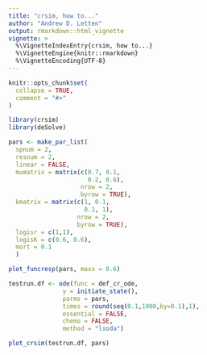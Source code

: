 ```yaml
---
title: "crsim, how to..."
author: "Andrew D. Letten"
output: rmarkdown::html_vignette
vignette: >
  %\VignetteIndexEntry{crsim, how to...}
  %\VignetteEngine{knitr::rmarkdown}
  %\VignetteEncoding{UTF-8}
---
```


```r
knitr::opts_chunk$set(
  collapse = TRUE,
  comment = "#>"
)
```

```r
library(crsim)
library(deSolve)
```

```r
pars <- make_par_list(
  spnum = 2, 
  resnum = 2,
  linear = FALSE,
  mumatrix = matrix(c(0.7, 0.1, 
                      0.2, 0.6), 
                    nrow = 2,
                    byrow = TRUE),
  kmatrix = matrix(c(1, 0.1, 
                     0.1, 1), 
                   nrow = 2,
                   byrow = TRUE),
  logisr = c(1,1),
  logisK = c(0.6, 0.6),
  mort = 0.1
  )

plot_funcresp(pars, maxx = 0.6)
```

```r
testrun.df <- ode(func = def_cr_ode,
               y = initiate_state(),
               parms = pars,
               times = round(seq(0.1,1000,by=0.1),1),
               essential = FALSE,
               chemo = FALSE,
               method = "lsoda")

plot_crsim(testrun.df, pars) 
```

